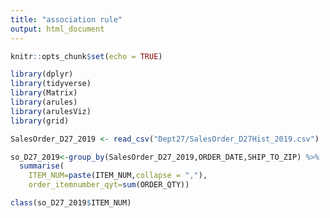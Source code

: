 ```yaml
---
title: "association rule"
output: html_document
---
```


```r
knitr::opts_chunk$set(echo = TRUE)
```
```r
library(dplyr)
library(tidyverse)
library(Matrix)
library(arules)
library(arulesViz)
library(grid)
```

```r
SalesOrder_D27_2019 <- read_csv("Dept27/SalesOrder_D27Hist_2019.csv")
```



```r
so_D27_2019<-group_by(SalesOrder_D27_2019,ORDER_DATE,SHIP_TO_ZIP) %>%
  summarise(
    ITEM_NUM=paste(ITEM_NUM,collapse = ","),
    order_itemnumber_qyt=sum(ORDER_QTY))
```

```r
class(so_D27_2019$ITEM_NUM)
```

